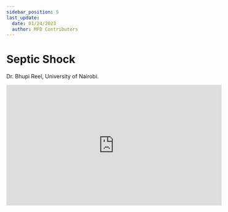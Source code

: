 ```yaml
---
sidebar_position: 5
last_update:
  date: 01/24/2023
  author: MFD Contributors
---
```


# Septic Shock

Dr. Bhupi Reel, University of Nairobi.

<div style={{ display: 'flex', justifyContent: 'center' }}>
  <iframe
    width="560"
    height="315"
    src="https://www.youtube-nocookie.com/embed/OSqv5SsEQ5k?start=308"
    title="YouTube video player"
    frameborder="0"
    allow="accelerometer; autoplay; clipboard-write; encrypted-media; gyroscope; picture-in-picture; web-share"
    allowfullscreen
  ></iframe>
</div>
